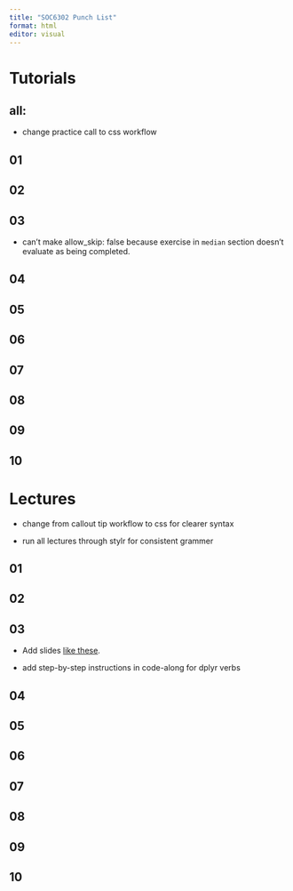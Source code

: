 ```yaml
---
title: "SOC6302 Punch List"
format: html
editor: visual
---
```


# Tutorials

## all:

-   change practice call to css workflow

## 01

## 02

## 03

-   can't make allow_skip: false because exercise in `median` section
    doesn't evaluate as being completed.

## 04

## 05

## 06

## 07

## 08

## 09

## 10

# Lectures

-   change from callout tip workflow to css for clearer syntax

-   run all lectures through stylr for consistent grammer

## 01

## 02

## 03

-   Add slides [like
    these](https://sta199-f24.github.io/slides/05-exploring-data-II-slides.html#/group_by-summarize-count).

-   add step-by-step instructions in code-along for dplyr verbs

## 04

## 05

## 06

## 07

## 08

## 09

## 10
